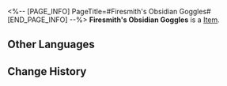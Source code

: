 <%-- [PAGE_INFO]
PageTitle=#Firesmith's Obsidian Goggles#
[END_PAGE_INFO] --%>
{{Item Infobox
|id          = 41071
|image       = Item Firesmith's Obsidian Goggles.png
|type        = 
|invCategory = Relics
|rarity      = 3
|effect      = 
|description = Protective goggles crafted from dark-black fire crystals. Through these lenses, even the flurry of intense sparks becomes a mosaic of dull shadows.
|source1     = [[Cavern of Corrosion: Stargazer Navalia]]
}}
'''Firesmith's Obsidian Goggles''' is a [[Item]].

==Other Languages==
{{Other Languages
|en   = Firesmith's Obsidian Goggles
|zhs  = 火匠的黑曜目镜
|zht  = 火匠的黑曜目鏡
|ja   = 火匠の黒曜レンズ
|ko   = 화장(火匠)의 흑요석 고글
|es   = Lentes de obsidiana del forjador
|fr   = Lunettes d'obsidienne de Forgefeu
|ru   = Обсидиановые очки кузнеца
|th   = Firesmith's Obsidian Goggles
|vi   = Kính Đen Của Thợ Rèn Lửa
|de   = Obsidianbrille des Feuerschmieds
|id   = Firesmith's Obsidian Goggles
|pt   = Óculos de Obsidiana do Artesão de Fogo
}}

==Change History==
{{Change History|2.0}}